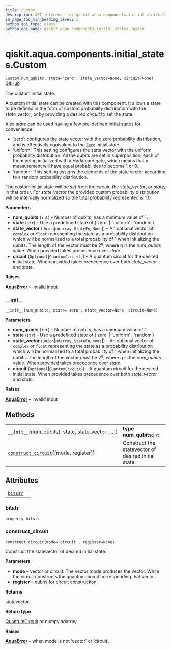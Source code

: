 ```yaml
---
title: Custom
description: API reference for qiskit.aqua.components.initial_states.Custom
in_page_toc_min_heading_level: 1
python_api_type: class
python_api_name: qiskit.aqua.components.initial_states.Custom
---
```


# qiskit.aqua.components.initial\_states.Custom

<span id="qiskit.aqua.components.initial_states.Custom" />

`Custom(num_qubits, state='zero', state_vector=None, circuit=None)` [GitHub](https://github.com/qiskit-community/qiskit-aqua/tree/stable/0.9/qiskit/aqua/components/initial_states/custom.py "view source code")

The custom initial state.

A custom initial state can be created with this component. It allows a state to be defined in the form of custom probability distribution with the *state\_vector*, or by providing a desired *circuit* to set the state.

Also *state* can be used having a few pre-defined initial states for convenience:

*   ‘zero’: configures the state vector with the zero probability distribution, and is effectively equivalent to the [`Zero`](qiskit.aqua.components.initial_states.Zero "qiskit.aqua.components.initial_states.Zero") initial state.
*   ‘uniform’: This setting configures the state vector with the uniform probability distribution. All the qubits are set in superposition, each of them being initialized with a Hadamard gate, which means that a measurement will have equal probabilities to become $1$ or $0$.
*   ‘random’: This setting assigns the elements of the state vector according to a random probability distribution.

The custom initial state will be set from the *circuit*, the *state\_vector*, or *state*, in that order. For *state\_vector* the provided custom probability distribution will be internally normalized so the total probability represented is $1.0$.

**Parameters**

*   **num\_qubits** (`int`) – Number of qubits, has a minimum value of 1.
*   **state** (`str`) – Use a predefined state of (‘zero’ | ‘uniform’ | ‘random’)
*   **state\_vector** (`Union`\[`ndarray`, `StateFn`, `None`]) – An optional vector of `complex` or `float` representing the state as a probability distribution which will be normalized to a total probability of 1 when initializing the qubits. The length of the vector must be $2^q$, where $q$ is the *num\_qubits* value. When provided takes precedence over *state*.
*   **circuit** (`Optional`\[`QuantumCircuit`]) – A quantum circuit for the desired initial state. When provided takes precedence over both *state\_vector* and *state*.

**Raises**

[**AquaError**](qiskit.aqua.AquaError "qiskit.aqua.AquaError") – invalid input

### \_\_init\_\_

<span id="qiskit.aqua.components.initial_states.Custom.__init__" />

`__init__(num_qubits, state='zero', state_vector=None, circuit=None)`

**Parameters**

*   **num\_qubits** (`int`) – Number of qubits, has a minimum value of 1.
*   **state** (`str`) – Use a predefined state of (‘zero’ | ‘uniform’ | ‘random’)
*   **state\_vector** (`Union`\[`ndarray`, `StateFn`, `None`]) – An optional vector of `complex` or `float` representing the state as a probability distribution which will be normalized to a total probability of 1 when initializing the qubits. The length of the vector must be $2^q$, where $q$ is the *num\_qubits* value. When provided takes precedence over *state*.
*   **circuit** (`Optional`\[`QuantumCircuit`]) – A quantum circuit for the desired initial state. When provided takes precedence over both *state\_vector* and *state*.

**Raises**

[**AquaError**](qiskit.aqua.AquaError "qiskit.aqua.AquaError") – invalid input

## Methods

|                                                                                                                                                                            |                                                     |
| -------------------------------------------------------------------------------------------------------------------------------------------------------------------------- | --------------------------------------------------- |
| [`__init__`](#qiskit.aqua.components.initial_states.Custom.__init__ "qiskit.aqua.components.initial_states.Custom.__init__")(num\_qubits\[, state, state\_vector, …])      | **type num\_qubits**`int`                           |
| [`construct_circuit`](#qiskit.aqua.components.initial_states.Custom.construct_circuit "qiskit.aqua.components.initial_states.Custom.construct_circuit")(\[mode, register]) | Construct the statevector of desired initial state. |

## Attributes

|                                                                                                                        |   |
| ---------------------------------------------------------------------------------------------------------------------- | - |
| [`bitstr`](#qiskit.aqua.components.initial_states.Custom.bitstr "qiskit.aqua.components.initial_states.Custom.bitstr") |   |

### bitstr

<span id="qiskit.aqua.components.initial_states.Custom.bitstr" />

`property bitstr`

### construct\_circuit

<span id="qiskit.aqua.components.initial_states.Custom.construct_circuit" />

`construct_circuit(mode='circuit', register=None)`

Construct the statevector of desired initial state.

**Parameters**

*   **mode** – vector or circuit. The vector mode produces the vector. While the circuit constructs the quantum circuit corresponding that vector.
*   **register** – qubits for circuit construction.

**Returns**

statevector.

**Return type**

[QuantumCircuit](qiskit.circuit.QuantumCircuit "qiskit.circuit.QuantumCircuit") or numpy.ndarray

**Raises**

[**AquaError**](qiskit.aqua.AquaError "qiskit.aqua.AquaError") – when mode is not ‘vector’ or ‘circuit’.

